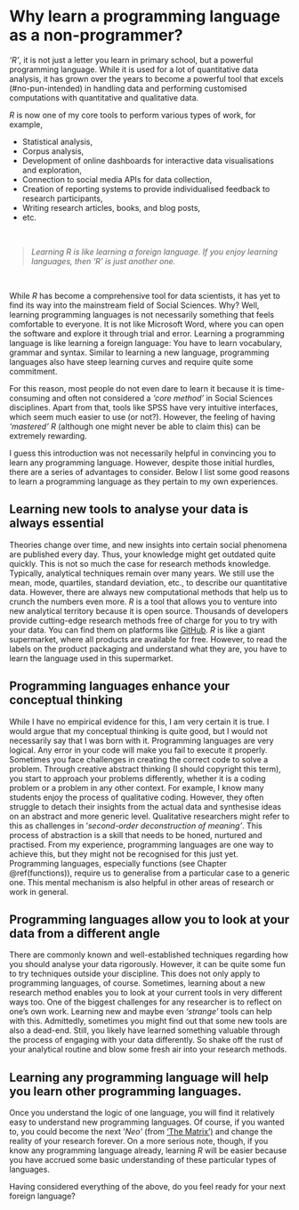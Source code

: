 # Why learn a programming language as a non-programmer? {#sec-why-learn-a-programming-language-as-a-non-programmer}

*'R'*, it is not just a letter you learn in primary school, but a powerful programming language. While it is used for a lot of quantitative data analysis, it has grown over the years to become a powerful tool that excels (\#no-pun-intended) in handling data and performing customised computations with quantitative and qualitative data.

*R* is now one of my core tools to perform various types of work, for example,

-   Statistical analysis,
-   Corpus analysis,
-   Development of online dashboards for interactive data visualisations and exploration,
-   Connection to social media APIs for data collection,
-   Creation of reporting systems to provide individualised feedback to research participants,
-   Writing research articles, books, and blog posts,
-   etc.

</br>

> *Learning R is like learning a foreign language. If you enjoy learning languages, then 'R' is just another one.*

</br>

While *R* has become a comprehensive tool for data scientists, it has yet to find its way into the mainstream field of Social Sciences. Why? Well, learning programming languages is not necessarily something that feels comfortable to everyone. It is not like Microsoft Word, where you can open the software and explore it through trial and error. Learning a programming language is like learning a foreign language: You have to learn vocabulary, grammar and syntax. Similar to learning a new language, programming languages also have steep learning curves and require quite some commitment.

For this reason, most people do not even dare to learn it because it is time-consuming and often not considered a *'core method'* in Social Sciences disciplines. Apart from that, tools like SPSS have very intuitive interfaces, which seem much easier to use (or not?). However, the feeling of having *'mastered'* *R* (although one might never be able to claim this) can be extremely rewarding.

I guess this introduction was not necessarily helpful in convincing you to learn any programming language. However, despite those initial hurdles, there are a series of advantages to consider. Below I list some good reasons to learn a programming language as they pertain to my own experiences.

## Learning new tools to analyse your data is always essential {#sec-learning-new-tools-to-analyse-your-data-is-always-essential}

Theories change over time, and new insights into certain social phenomena are published every day. Thus, your knowledge might get outdated quite quickly. This is not so much the case for research methods knowledge. Typically, analytical techniques remain over many years. We still use the mean, mode, quartiles, standard deviation, etc., to describe our quantitative data. However, there are always new computational methods that help us to crunch the numbers even more. *R* is a tool that allows you to venture into new analytical territory because it is open source. Thousands of developers provide cutting-edge research methods free of charge for you to try with your data. You can find them on platforms like [GitHub](https://github.com "GitHub"){target="_blank"}. *R* is like a giant supermarket, where all products are available for free. However, to read the labels on the product packaging and understand what they are, you have to learn the language used in this supermarket.

## Programming languages enhance your conceptual thinking {#sec-programming-languages-enhance-your-conceptual-thinking}

While I have no empirical evidence for this, I am very certain it is true. I would argue that my conceptual thinking is quite good, but I would not necessarily say that I was born with it. Programming languages are very logical. Any error in your code will make you fail to execute it properly. Sometimes you face challenges in creating the correct code to solve a problem. Through creative abstract thinking (I should copyright this term), you start to approach your problems differently, whether it is a coding problem or a problem in any other context. For example, I know many students enjoy the process of qualitative coding. However, they often struggle to detach their insights from the actual data and synthesise ideas on an abstract and more generic level. Qualitative researchers might refer to this as challenges in '*second-order deconstruction of meaning'*. This process of abstraction is a skill that needs to be honed, nurtured and practised. From my experience, programming languages are one way to achieve this, but they might not be recognised for this just yet. Programming languages, especially functions (see Chapter \@ref(functions)), require us to generalise from a particular case to a generic one. This mental mechanism is also helpful in other areas of research or work in general.

## Programming languages allow you to look at your data from a different angle {#sec-programming-languages-allow-you-to-look-at-your-data-from-a-different-angle}

There are commonly known and well-established techniques regarding how you should analyse your data rigorously. However, it can be quite some fun to try techniques outside your discipline. This does not only apply to programming languages, of course. Sometimes, learning about a new research method enables you to look at your current tools in very different ways too. One of the biggest challenges for any researcher is to reflect on one's own work. Learning new and maybe even *'strange'* tools can help with this. Admittedly, sometimes you might find out that some new tools are also a dead-end. Still, you likely have learned something valuable through the process of engaging with your data differently. So shake off the rust of your analytical routine and blow some fresh air into your research methods.

## Learning any programming language will help you learn other programming languages. {#sec-learning-any-programming-language-will-help-you-learn-other-programming-languages.}

Once you understand the logic of one language, you will find it relatively easy to understand new programming languages. Of course, if you wanted to, you could become the next '*Neo'* (from ['The Matrix')](https://www.imdb.com/title/tt0133093/?ref_=ext_shr_lnk "'The Matrix'"){target="_blank"} and change the reality of your research forever. On a more serious note, though, if you know any programming language already, learning *R* will be easier because you have accrued some basic understanding of these particular types of languages.

Having considered everything of the above, do you feel ready for your next foreign language?


